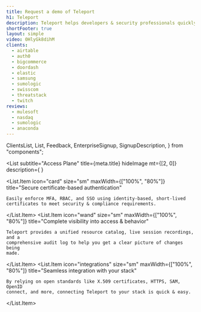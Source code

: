 ```yaml
---
title: Request a demo of Teleport
h1: Teleport
description: Teleport helps developers & security professionals quickly and securely access servers, applications, Kubernetes clusters, and databases from anywhere, across all environments. Chat with our team of solutions engineers to learn more about Teleport and how it could work for your particular use case.
shortFooter: true
layout: simple
video: 0HlyGk8dihM
clients:
  - airtable
  - auth0
  - bigcommerce
  - doordash
  - elastic
  - samsung
  - sumologic
  - swisscom
  - threatstack
  - twitch
reviews:
  - mulesoft
  - nasdaq
  - sumologic
  - anaconda
---
```


  ClientsList,
  List,
  Feedback,
  EnterpriseSignup,
  SignupDescription,
} from "components";

<List
  subtitle="Access Plane"
  title={meta.title}
  hideImage
  mt={[2, 0]}
  description={
    <SignupDescription description={meta.description} video={meta.video}>
      <EnterpriseSignup />
    </SignupDescription>
  }
>
  <List.Item
    icon="card"
    size="sm"
    maxWidth={["100%", "80%"]}
    title="Secure certificate-based authentication"
  >
    Easily enforce MFA, RBAC, and SSO using identity-based, short-lived
    certificates to meet security & compliance requirements.
  </List.Item>
  <List.Item
    icon="wand"
    size="sm"
    maxWidth={["100%", "80%"]}
    title="Complete visibility into access & behavior"
  >
    Teleport provides a unified resource catalog, live session recordings, and a
    comprehensive audit log to help you get a clear picture of changes being
    made.
  </List.Item>
  <List.Item
    icon="integrations"
    size="sm"
    maxWidth={["100%", "80%"]}
    title="Seamless integration with your stack"
  >
    By relying on open standards like X.509 certificates, HTTPS, SAM, OpenID
    connect, and more, connecting Teleport to your stack is quick & easy.
  </List.Item>
</List>

<ClientsList clients={meta.clients} bg="page-bg" />

<Feedback reviews={meta.reviews} />
